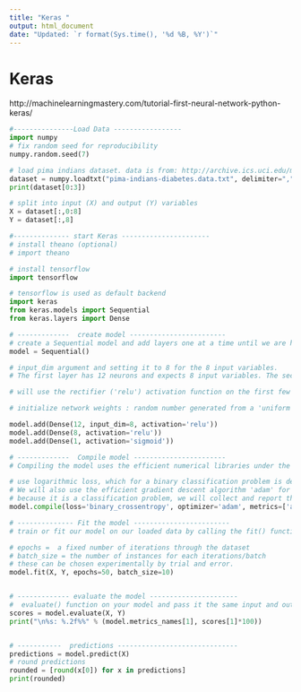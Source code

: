 ---
title: "Keras "
output: html_document
date: "Updated: `r format(Sys.time(), '%d %B, %Y')`"
---


# Keras

http://machinelearningmastery.com/tutorial-first-neural-network-python-keras/


```{python}
#---------------Load Data -----------------
import numpy
# fix random seed for reproducibility
numpy.random.seed(7)

# load pima indians dataset. data is from: http://archive.ics.uci.edu/ml/machine-learning-databases/pima-indians-diabetes/pima-indians-diabetes.data
dataset = numpy.loadtxt("pima-indians-diabetes.data.txt", delimiter=",")
print(dataset[0:3])

# split into input (X) and output (Y) variables
X = dataset[:,0:8]
Y = dataset[:,8]

#-------------- start Keras ----------------------
# install theano (optional)
# import theano

# install tensorflow
import tensorflow

# tensorflow is used as default backend 
import keras
from keras.models import Sequential
from keras.layers import Dense

# -------------  create model ------------------------
# create a Sequential model and add layers one at a time until we are happy with our network topology
model = Sequential()

# input_dim argument and setting it to 8 for the 8 input variables.
# The first layer has 12 neurons and expects 8 input variables. The second hidden layer has 8 neurons and finally, the output layer has 1 neuron to predict the class (onset of diabetes or not).

# will use the rectifier ('relu') activation function on the first few layers and the sigmoid function in the output layer.

# initialize network weights : random number generated from a 'uniform' distribution between 0 and 0.05 as default.  Another traditional alternative would be 'normal' for small random numbers generated from a Gaussian distribution.

model.add(Dense(12, input_dim=8, activation='relu'))
model.add(Dense(8, activation='relu'))
model.add(Dense(1, activation='sigmoid'))

# -------------  Compile model -----------------------
# Compiling the model uses the efficient numerical libraries under the covers (the so-called backend) such as Theano or TensorFlow

# use logarithmic loss, which for a binary classification problem is defined in Keras as 'binary_crossentropy'. 
# We will also use the efficient gradient descent algorithm 'adam' for no other reason that it is an efficient default.
# because it is a classification problem, we will collect and report the classification accuracy as the metric.
model.compile(loss='binary_crossentropy', optimizer='adam', metrics=['accuracy'])

# -------------- Fit the model ------------------------
# train or fit our model on our loaded data by calling the fit() function on the model.

# epochs =  a fixed number of iterations through the dataset
# batch_size = the number of instances for each iterations/batch
# these can be chosen experimentally by trial and error.
model.fit(X, Y, epochs=50, batch_size=10)


# ------------- evaluate the model ----------------------
#  evaluate() function on your model and pass it the same input and output used to train the model.
scores = model.evaluate(X, Y)
print("\n%s: %.2f%%" % (model.metrics_names[1], scores[1]*100))


# -----------  predictions ------------------------------
predictions = model.predict(X)
# round predictions
rounded = [round(x[0]) for x in predictions]
print(rounded)
```




